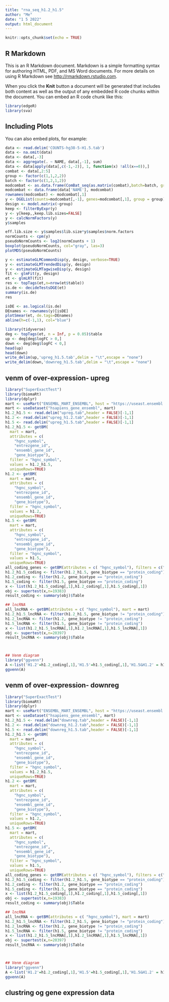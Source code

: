 ---
title: "rna_seq_h1.2_h1.5"
author: "Me"
date: "1 5 2022"
output: html_document
---

```{r setup, include=FALSE}
knitr::opts_chunk$set(echo = TRUE)
```

## R Markdown

This is an R Markdown document. Markdown is a simple formatting syntax for authoring HTML, PDF, and MS Word documents. For more details on using R Markdown see <http://rmarkdown.rstudio.com>.

When you click the **Knit** button a document will be generated that includes both content as well as the output of any embedded R code chunks within the document. You can embed an R code chunk like this:
```{r librarys}
library(edgeR)
library(sva)
```

## Including Plots

You can also embed plots, for example:

```{r}
data <- read.delim('COUNTS-hg38-5-H1.5.tab')
data <- na.omit(data)
data <- data[,-3]
data <- aggregate(. ~ NAME, data[,-1], sum)
data <- data[apply(data[,c(-1,-2)], 1, function(x) !all(x==0)),]
combat <- data[,2:5]
group <- factor(c(1,1,2,2))
batch <- factor(c(1,2,1,2))
modcombat <- as.data.frame(ComBat_seq(as.matrix(combat),batch=batch, group=NULL))
modcombat <- data.frame(data['NAME'], modcombat)
rownames(modcombat) <- modcombat[,1]
y <- DGEList(counts=modcombat[,-1], genes=modcombat[,1], group = group)
design <- model.matrix(~group)
keep <- filterByExpr(y)
y <- y[keep,,keep.lib.sizes=FALSE]
y <- calcNormFactors(y)
y$samples
```



```{r}
eff.lib.size <- y$samples$lib.size*y$samples$norm.factors
normCounts <- cpm(y)
pseudoNormCounts <- log2(normCounts + 1)
boxplot(pseudoNormCounts, col="gray", las=3)
plotMDS(pseudoNormCounts)

```

```{r}
y <- estimateGLMCommonDisp(y, design, verbose=TRUE)
y <- estimateGLMTrendedDisp(y, design)
y <- estimateGLMTagwiseDisp(y, design)
fit <- glmFit(y, design)
et <- glmLRT(fit)
res <- topTags(et,n=nrow(et$table))
is.de <- decideTestsDGE(et)
summary(is.de)
res
```

```{r}
isDE <- as.logical(is.de)
DEnames <- rownames(y)[isDE]
plotSmear(et, de.tags=DEnames)
abline(h=c(-1,1), col="blue")
```

```{r}
library(tidyverse)
deg <- topTags(et, n = Inf, p = 0.05)$table
up <- deg[deg$logFC > 0,]
down <- deg[deg$logFC < 0,]
head(up)
head(down)
write_delim(up,'upreg_h1.5.tab',delim = "\t",escape = "none")
write_delim(down,'downreg_h1.5.tab',delim = "\t",escape = "none")
```
## venm of over-expression- upreg

```{r}
library("SuperExactTest")
library(biomaRt)
library(dplyr)
mart <- useMart("ENSEMBL_MART_ENSEMBL", host = "https://useast.ensembl.org")
mart <- useDataset("hsapiens_gene_ensembl", mart)
h1.2_h1.5 <- read.delim("upreg.tab",header = FALSE)[-1,1]
h1.2 <- read.delim("upreg_h1.2.tab",header = FALSE)[-1,1]
h1.5 <- read.delim("upreg_h1.5.tab",header = FALSE)[-1,1]
h1.2_h1.5 <- getBM(
  mart = mart,
  attributes = c(
    "hgnc_symbol",
    "entrezgene_id",
    "ensembl_gene_id",
    "gene_biotype"),
  filter = "hgnc_symbol",
  values = h1.2_h1.5,
  uniqueRows=TRUE)
h1.2 <- getBM(
  mart = mart,
  attributes = c(
    "hgnc_symbol",
    "entrezgene_id",
    "ensembl_gene_id",
    "gene_biotype"),
  filter = "hgnc_symbol",
  values = h1.2,
  uniqueRows=TRUE)
h1.5 <- getBM(
  mart = mart,
  attributes = c(
    "hgnc_symbol",
    "entrezgene_id",
    "ensembl_gene_id",
    "gene_biotype"),
  filter = "hgnc_symbol",
  values = h1.5,
  uniqueRows=TRUE)
all_coding_genes <- getBM(attributes = c( "hgnc_symbol"), filters = c("biotype"), values = list(biotype="protein_coding"), mart = mart)
h1.2_h1.5_coding <- filter(h1.2_h1.5, gene_biotype == "protein_coding")
h1.2_coding <- filter(h1.2, gene_biotype == "protein_coding")
h1.5_coding <- filter(h1.5, gene_biotype == "protein_coding")
x <- list(h1.2_h1.5_coding[,1],h1.2_coding[,1],h1.5_coding[,1])
obj <- supertest(x,n=19383)
result_coding <- summary(obj)$Table

## lncRNA
all_lncRNA <- getBM(attributes = c( "hgnc_symbol"), mart = mart)
h1.2_h1.5_lncRNA <- filter(h1.2_h1.5, gene_biotype != "protein_coding")
h1.2_lncRNA <- filter(h1.2, gene_biotype != "protein_coding")
h1.5_lncRNA <- filter(h1.5, gene_biotype != "protein_coding")
x <- list(h1.2_h1.5_lncRNA[,1],h1.2_lncRNA[,1],h1.5_lncRNA[,1])
obj <- supertest(x,n=20397)
result_lncRNA <- summary(obj)$Table



## Venm diagram
library("ggvenn")
A <-list('H1.2'=h1.2_coding[,1],'H1.5'=h1.5_coding[,1],'H1.5&H1.2' = h1.2_h1.5_coding[,1])
ggvenn(A)
```
## venm of over-expression- downreg

```{r}
library("SuperExactTest")
library(biomaRt)
library(dplyr)
mart <- useMart("ENSEMBL_MART_ENSEMBL", host = "https://useast.ensembl.org")
mart <- useDataset("hsapiens_gene_ensembl", mart)
h1.2_h1.5 <- read.delim("downreg.tab",header = FALSE)[-1,1]
h1.2 <- read.delim("downreg_h1.2.tab",header = FALSE)[-1,1]
h1.5 <- read.delim("downreg_h1.5.tab",header = FALSE)[-1,1]
h1.2_h1.5 <- getBM(
  mart = mart,
  attributes = c(
    "hgnc_symbol",
    "entrezgene_id",
    "ensembl_gene_id",
    "gene_biotype"),
  filter = "hgnc_symbol",
  values = h1.2_h1.5,
  uniqueRows=TRUE)
h1.2 <- getBM(
  mart = mart,
  attributes = c(
    "hgnc_symbol",
    "entrezgene_id",
    "ensembl_gene_id",
    "gene_biotype"),
  filter = "hgnc_symbol",
  values = h1.2,
  uniqueRows=TRUE)
h1.5 <- getBM(
  mart = mart,
  attributes = c(
    "hgnc_symbol",
    "entrezgene_id",
    "ensembl_gene_id",
    "gene_biotype"),
  filter = "hgnc_symbol",
  values = h1.5,
  uniqueRows=TRUE)
all_coding_genes <- getBM(attributes = c( "hgnc_symbol"), filters = c("biotype"), values = list(biotype="protein_coding"), mart = mart)
h1.2_h1.5_coding <- filter(h1.2_h1.5, gene_biotype == "protein_coding")
h1.2_coding <- filter(h1.2, gene_biotype == "protein_coding")
h1.5_coding <- filter(h1.5, gene_biotype == "protein_coding")
x <- list(h1.2_h1.5_coding[,1],h1.2_coding[,1],h1.5_coding[,1])
obj <- supertest(x,n=19383)
result_coding <- summary(obj)$Table

## lncRNA
all_lncRNA <- getBM(attributes = c( "hgnc_symbol"), mart = mart)
h1.2_h1.5_lncRNA <- filter(h1.2_h1.5, gene_biotype != "protein_coding")
h1.2_lncRNA <- filter(h1.2, gene_biotype != "protein_coding")
h1.5_lncRNA <- filter(h1.5, gene_biotype != "protein_coding")
x <- list(h1.2_h1.5_lncRNA[,1],h1.2_lncRNA[,1],h1.5_lncRNA[,1])
obj <- supertest(x,n=20397)
result_lncRNA <- summary(obj)$Table



## Venm diagram
library("ggvenn")
A <-list('H1.2'=h1.2_coding[,1],'H1.5'=h1.5_coding[,1],'H1.5&H1.2' = h1.2_h1.5_coding[,1])
ggvenn(A)
```




## clustring og gene expression data
```{r}

```

